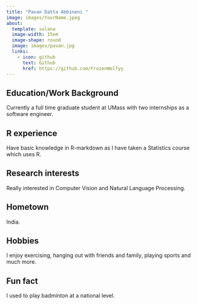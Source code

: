 ```yaml
---
title: "Pavan Datta Abbineni "
image: images/YourName.jpeg
about:
  template: solana
  image-width: 15em
  image-shape: round
  image: images/pavan.jpg
  links:
    - icon: github
      text: Github
      href: https://github.com/FrozenWolfyy
---
```


## Education/Work Background
Currently a full time graduate student at UMass with two internships as a software engineer.  

## R experience
Have basic knowledge in R-markdown as I have taken a Statistics course which uses R.

## Research interests
Really interested in Computer Vision and Natural Language Processing.  

## Hometown
India.  

## Hobbies
I enjoy exercising, hanging out with friends and family, playing sports and much more.    

## Fun fact
I used to play badminton at a national level.    